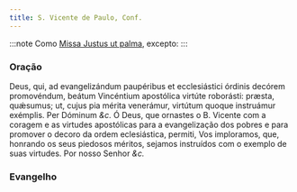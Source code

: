 ```yaml
---
title: S. Vicente de Paulo, Conf.
---
```



:::note
Como [Missa Justus ut palma](../comum/15confessoresnaopontifices2), excepto:
:::

### Oração

<div class="grid grid-cols-2 gap-5">
  <span class="text-justify">
    Deus, qui, ad evangelizándum paupéribus et ecclesiástici órdinis decórem
    promovéndum, beátum Vincéntium apostólica virtúte roborásti: præsta,
    quǽsumus; ut, cujus pia mérita venerámur, virtútum quoque instruámur
    exémplis. Per Dóminum <em>&c.</em>
  </span>
  <span class="text-justify">
    Ó Deus, que ornastes o B. Vicente com a coragem e as virtudes apostólicas
    para a evangelização dos pobres e para promover o decoro da ordem
    eclesiástica, permiti, Vos imploramos, que, honrando os seus piedosos
    méritos, sejamos instruídos com o exemplo de suas virtudes. Por nosso Senhor
    <em>&c.</em>
  </span>
</div>

### Evangelho

<LinkCard href="/missal/santos/02-06-1#evangelho" title="S. Tito, B. e Conf." />
